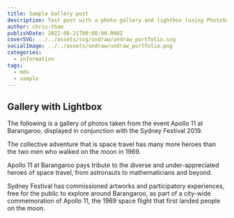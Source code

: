 ```yaml
---
title: Sample Gallery post
description: Test post with a photo gallery and lightbox (using PhotoSwipe)
author: chris-tham
publishDate: 2022-08-21T00:00:00.000Z
coverSVG: ../../assets/svg/undraw/undraw_portfolio.svg
socialImage: ../../assets/undraw/undraw_portfolio.png
categories:
  - information
tags:
  - mdx
  - sample
---  
```


## Gallery with Lightbox

The following is a gallery of photos taken from the event Apollo 11 at Barangaroo, displayed in conjunction with the Sydney Festival 2019.

The collective adventure that is space travel has many more heroes than the two men who walked on the moon in 1969.

Apollo 11 at Barangaroo pays tribute to the diverse and under-appreciated heroes of space travel, from astronauts to mathematicians and beyond.

Sydney Festival has commissioned artworks and participatory experiences, free for the public to explore around Barangaroo, as part of a city-wide commemoration of Apollo 11, the 1969 space flight that first landed people on the moon.

<Gallery folder="apollo11" />
